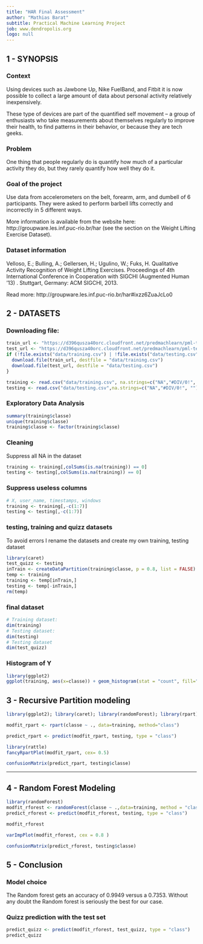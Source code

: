 ```yaml
---
title: "HAR Final Assessment"
author: "Mathias Barat"
subtitle: Practical Machine Learning Project
job: www.dendropolis.org
logo: null
---
```


## 1 - SYNOPSIS

### Context

Using devices such as Jawbone Up, Nike FuelBand, and Fitbit it is now possible to collect a large amount of data about personal activity relatively inexpensively.

These type of devices are part of the quantified self movement – a group of enthusiasts who take measurements about themselves regularly to improve their health, to find patterns in their behavior, or because they are tech geeks.

### Problem

One thing that people regularly do is quantify how much of a particular activity they do, but they rarely quantify how well they do it.

### Goal of the project

Use data from accelerometers on the belt, forearm, arm, and dumbell of 6 participants. They were asked to perform barbell lifts correctly and incorrectly in 5 different ways.

More information is available from the website here: http://groupware.les.inf.puc-rio.br/har (see the section on the Weight Lifting Exercise Dataset).

### Dataset information

Velloso, E.; Bulling, A.; Gellersen, H.; Ugulino, W.; Fuks, H. Qualitative Activity Recognition of Weight Lifting Exercises. Proceedings of 4th International Conference in Cooperation with SIGCHI (Augmented Human '13) . Stuttgart, Germany: ACM SIGCHI, 2013.

Read more: http://groupware.les.inf.puc-rio.br/har#ixzz6ZuaJcLo0

## 2 - DATASETS

### Downloading file:
```r

train_url <- "https://d396qusza40orc.cloudfront.net/predmachlearn/pml-training.csv"
test_url <- "https://d396qusza40orc.cloudfront.net/predmachlearn/pml-testing.csv"
if (!file.exists("data/training.csv") | !file.exists("data/testing.csv")){
  download.file(train_url, destfile = "data/training.csv")
  download.file(test_url, destfile = "data/testing.csv")
}

training <- read.csv("data/training.csv", na.strings=c("NA","#DIV/0!", ""))
testing <- read.csv("data/testing.csv",na.strings=c("NA","#DIV/0!", ""))
```

### Exploratory Data Analysis
```r
summary(training$classe)
unique(training$classe)
training$classe <- factor(training$classe)
```

### Cleaning
Suppress all NA in the dataset
```r
training <- training[,colSums(is.na(training)) == 0]
testing <- testing[,colSums(is.na(training)) == 0]
```

### Suppress useless columns
```r
# X, user_name, timestamps, windows
training <- training[,-c(1:7)]
testing <- testing[,-c(1:7)]
```

### testing, training and quizz datasets
To avoid errors I rename the datasets and create my own training, testing dataset
```r
library(caret)
test_quizz <- testing
inTrain <- createDataPartition(training$classe, p = 0.8, list = FALSE)
temp <- training
training <- temp[inTrain,]
testing <- temp[-inTrain,]
rm(temp)
```

### final dataset
```r
# Training dataset:
dim(training)
# Testing dataset:
dim(testing)
# Testing dataset
dim(test_quizz)
```

### Histogram of Y
```r
library(ggplot2)
ggplot(training, aes(x=classe)) + geom_histogram(stat = "count", fill="red")+ labs(title="Classe count for the training dataset")
```

## 3 - Recursive Partition modeling

```r
library(ggplot2); library(caret); library(randomForest); library(rpart)

modfit_rpart <- rpart(classe ~ ., data=training, method="class")

predict_rpart <- predict(modfit_rpart, testing, type = "class")

```

```r
library(rattle)
fancyRpartPlot(modfit_rpart, cex= 0.5)
```


```r

confusionMatrix(predict_rpart, testing$classe)

```
---

## 4 - Random Forest Modeling

```r
library(randomForest)
modfit_rforest <- randomForest(classe ~ .,data=training, method = "class", keep.inbag = TRUE)
predict_rforest <- predict(modfit_rforest, testing, type = "class")

modfit_rforest

```
```r
varImpPlot(modfit_rforest, cex = 0.8 ) 
```

```r
confusionMatrix(predict_rforest, testing$classe)
```
## 5 - Conclusion

### Model choice
The Random forest gets an accuracy of 0.9949 versus a 0.7353. Without any doubt the Random forest is seriously the best for our case.

### Quizz prediction with the test set
```r

predict_quizz <- predict(modfit_rforest, test_quizz, type = "class")
predict_quizz

```

